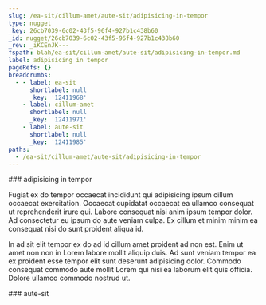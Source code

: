```yaml
---
slug: /ea-sit/cillum-amet/aute-sit/adipisicing-in-tempor
type: nugget
_key: 26cb7039-6c02-43f5-96f4-927b1c438b60
_id: nugget/26cb7039-6c02-43f5-96f4-927b1c438b60
_rev: _iKCEnJK---
fspath: blah/ea-sit/cillum-amet/aute-sit/adipisicing-in-tempor.md
label: adipisicing in tempor
pageRefs: {}
breadcrumbs:
  - - label: ea-sit
      shortlabel: null
      _key: '12411968'
    - label: cillum-amet
      shortlabel: null
      _key: '12411971'
    - label: aute-sit
      shortlabel: null
      _key: '12411985'
paths:
  - /ea-sit/cillum-amet/aute-sit/adipisicing-in-tempor
---
```


<NuggetArea>
<Nugget slug="/ea-sit/cillum-amet/aute-sit/adipisicing-in-tempor" type="nugget" _key="26cb7039-6c02-43f5-96f4-927b1c438b60" _id="nugget/26cb7039-6c02-43f5-96f4-927b1c438b60" _rev="_iKCEnJK---" fspath="blah/ea-sit/cillum-amet/aute-sit/adipisicing-in-tempor.md" label="adipisicing in tempor" paths="/ea-sit/cillum-amet/aute-sit/adipisicing-in-tempor">
<NuggetBody>
### adipisicing in tempor

Fugiat ex do tempor occaecat incididunt qui adipisicing ipsum cillum occaecat exercitation. Occaecat cupidatat occaecat ea ullamco consequat ut reprehenderit irure qui. Labore consequat nisi anim ipsum tempor dolor. Ad consectetur eu ipsum do aute veniam culpa. Ex cillum et minim minim ea consequat nisi do sunt proident aliqua id.

In ad sit elit tempor ex do ad id cillum amet proident ad non est. Enim ut amet non non in Lorem labore mollit aliquip duis. Ad sunt veniam tempor ea ex proident esse tempor elit sunt deserunt adipisicing dolor. Commodo consequat commodo aute mollit Lorem qui nisi ea laborum elit quis officia. Dolore ullamco commodo nostrud ut.

</NuggetBody>
<Breadcrumbs>
<Crumbs>
<Crumb _key="12411968" label="ea-sit" /><Crumb _key="12411971" label="cillum-amet" /><Crumb _key="12411985" label="aute-sit" />
</Crumbs>
</Breadcrumbs>
</Nugget>

<NuggetsInbound>
</NuggetsInbound>
<NuggetsOutbound>
</NuggetsOutbound>
</NuggetArea>
<PassagesInbound>
<Passage direction="inbound" type="passage" _key="12411985" _id="passage/12411985" _rev="_iKCEnJG--A" label="aute-sit" passage="aute-sit" fspath="blah/ea-sit/cillum-amet/aute-sit" paths="/ea-sit/cillum-amet/aute-sit" slug="/ea-sit/cillum-amet/aute-sit">
<NuggetBody>
### aute-sit

</NuggetBody>
<Breadcrumbs>
<Crumbs>
<Crumb _key="12411968" label="ea-sit" /><Crumb _key="12411971" label="cillum-amet" />
</Crumbs>
</Breadcrumbs>
</Passage>

</PassagesInbound>
<PassagesOutbound>
</PassagesOutbound>